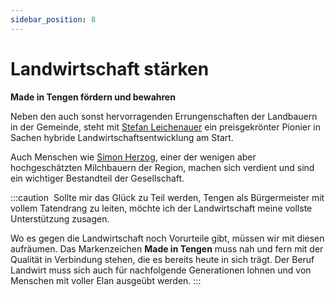 ```yaml
---
sidebar_position: 8
---
```


# Landwirtschaft stärken

**Made in Tengen fördern und bewahren**

Neben den auch sonst hervorragenden Errungenschaften der Landbauern in der Gemeinde,
steht mit [Stefan Leichenauer](https://www.suedkurier.de/region/kreis-konstanz/tengen/experte-fuer-gute-lebensmittel-landwirtschaftspreis-fuer-stefan-lachenauer;art372462,10784566)
ein preisgekrönter Pionier in Sachen hybride Landwirtschaftsentwicklung am Start.

Auch Menschen wie [Simon Herzog](https://www.suedkurier.de/region/kreis-konstanz/tengen/er-ist-der-letzte-tengener-milchbauer-simon-herzog-hat-den-biohof-seiner-eltern-uebernommen;art372462,10679033), 
einer der wenigen aber hochgeschätzten Milchbauern der Region, machen sich verdient und sind ein wichtiger Bestandteil der Gesellschaft.

:::caution ‎
Sollte mir das Glück zu Teil werden, Tengen als Bürgermeister mit vollem Tatendrang zu leiten,
möchte ich der Landwirtschaft meine vollste Unterstützung zusagen.

Wo es gegen die Landwirtschaft noch Vorurteile gibt, müssen wir mit diesen aufräumen.
Das Markenzeichen **Made in Tengen** muss nah und fern mit der Qualität in Verbindung stehen,
die es bereits heute in sich trägt.
Der Beruf Landwirt muss sich auch für nachfolgende Generationen lohnen und von Menschen mit voller Elan ausgeübt werden.
:::
